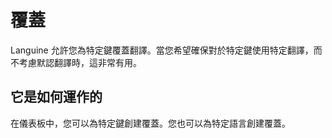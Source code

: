 # 覆蓋

Languine 允許您為特定鍵覆蓋翻譯。當您希望確保對於特定鍵使用特定翻譯，而不考慮默認翻譯時，這非常有用。

## 它是如何運作的

在儀表板中，您可以為特定鍵創建覆蓋。您也可以為特定語言創建覆蓋。